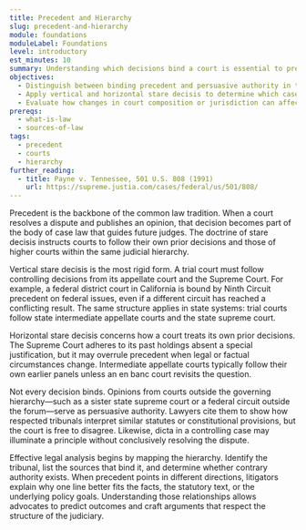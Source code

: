 ```yaml
---
title: Precedent and Hierarchy
slug: precedent-and-hierarchy
module: foundations
moduleLabel: Foundations
level: introductory
est_minutes: 10
summary: Understanding which decisions bind a court is essential to predicting outcomes and crafting persuasive arguments.
objectives:
  - Distinguish between binding precedent and persuasive authority in the American judicial system.
  - Apply vertical and horizontal stare decisis to determine which cases control a new dispute.
  - Evaluate how changes in court composition or jurisdiction can affect reliance on precedent.
prereqs:
  - what-is-law
  - sources-of-law
tags:
  - precedent
  - courts
  - hierarchy
further_reading:
  - title: Payne v. Tennessee, 501 U.S. 808 (1991)
    url: https://supreme.justia.com/cases/federal/us/501/808/
---
```

Precedent is the backbone of the common law tradition. When a court resolves a dispute and publishes an opinion, that decision becomes part of the body of case law that guides future judges. The doctrine of stare decisis instructs courts to follow their own prior decisions and those of higher courts within the same judicial hierarchy.

Vertical stare decisis is the most rigid form. A trial court must follow controlling decisions from its appellate court and the Supreme Court. For example, a federal district court in California is bound by Ninth Circuit precedent on federal issues, even if a different circuit has reached a conflicting result. The same structure applies in state systems: trial courts follow state intermediate appellate courts and the state supreme court.

Horizontal stare decisis concerns how a court treats its own prior decisions. The Supreme Court adheres to its past holdings absent a special justification, but it may overrule precedent when legal or factual circumstances change. Intermediate appellate courts typically follow their own earlier panels unless an en banc court revisits the question.

Not every decision binds. Opinions from courts outside the governing hierarchy—such as a sister state supreme court or a federal circuit outside the forum—serve as persuasive authority. Lawyers cite them to show how respected tribunals interpret similar statutes or constitutional provisions, but the court is free to disagree. Likewise, dicta in a controlling case may illuminate a principle without conclusively resolving the dispute.

Effective legal analysis begins by mapping the hierarchy. Identify the tribunal, list the sources that bind it, and determine whether contrary authority exists. When precedent points in different directions, litigators explain why one line better fits the facts, the statutory text, or the underlying policy goals. Understanding those relationships allows advocates to predict outcomes and craft arguments that respect the structure of the judiciary.
